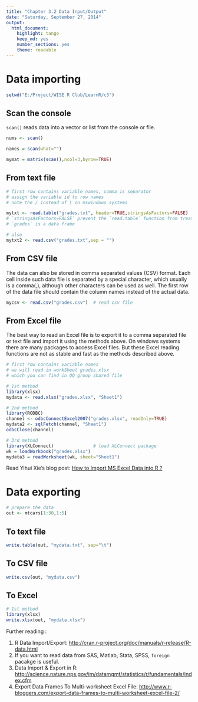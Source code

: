 ```yaml
---
title: "Chapter 3.2 Data Input/Output"
date: "Saturday, September 27, 2014"
output:
  html_document:
    highlight: tango
    keep_md: yes
    number_sections: yes
    theme: readable
---
```


# Data importing
```r
setwd("E:/Project/WISE R Club/LearnR/c3")
```


## Scan the console

`scan()` reads data into a vector or list from the console or file.
```r
nums <- scan()

names = scan(what="")

mymat = matrix(scan(),ncol=3,byrow=TRUE)
```


## From text file

```r
# first row contains variable names, comma is separator 
# assign the variable id to row names
# note the / instead of \ on mswindows systems 

mytxt <- read.table("grades.txt", header=TRUE,stringsAsFactors=FALSE)
# `stringsAsFactors=FALSE` prevent the `read.table` function from treating the character name as factor
# `grades` is a data frame

# also
mytxt2 <- read.csv("grades.txt",sep = "")  
```


## From CSV file
The data can also be stored in comma separated values (CSV) format. Each cell inside such data file is separated by a special character, which usually is a comma(,), although other characters can be used as well. The first row of the data file should contain the column names instead of the actual data. 

```r
mycsv <- read.csv("grades.csv")  # read csv file 
```


## From Excel file
The best way to read an Excel file is to export it to a comma separated file or text file and import it using the methods above. On windows systems there are many packages to access Excel files. But these Excel reading functions are not as stable and fast as the methods described above.

```r
# first row contains variable names
# we will read in workSheet grades.xlsx
# which you can find in QQ group shared file

# 1st method
library(xlsx)
mydata <- read.xlsx("grades.xlsx", "Sheet1")

# 2nd method
library(RODBC)
channel <- odbcConnectExcel2007("grades.xlsx", readOnly=TRUE)
mydata2 <- sqlFetch(channel, "Sheet1")
odbcClose(channel)

# 3rd method
library(XLConnect)               # load XLConnect package 
wk = loadWorkbook("grades.xlsx") 
mydata3 = readWorksheet(wk, sheet="Sheet1")
```

Read Yihui Xie's blog post: [How to Import MS Excel Data into R ?](http://yihui.name/en/2009/09/how-to-import-ms-excel-data-into-r/)


# Data exporting 
```r
# prepare the data
out <- mtcars[1:30,1:5]
```

## To text file
```r
write.table(out, "mydata.txt", sep="\t")
```

## To CSV file
```r
write.csv(out, "mydata.csv")
```

## To Excel
```r
# 1st method
library(xlsx)
write.xlsx(out, "mydata.xlsx")
```

Further reading : 

1. R Data Import/Export: 
<http://cran.r-project.org/doc/manuals/r-release/R-data.html>
2. If you want to read data from SAS, Matlab, Stata, SPSS, `foreign ` pacakge is useful.
3. Data Import & Export in R: <http://science.nature.nps.gov/im/datamgmt/statistics/r/fundamentals/index.cfm>
4. Export Data Frames To Multi-worksheet Excel File: <http://www.r-bloggers.com/export-data-frames-to-multi-worksheet-excel-file-2/>


